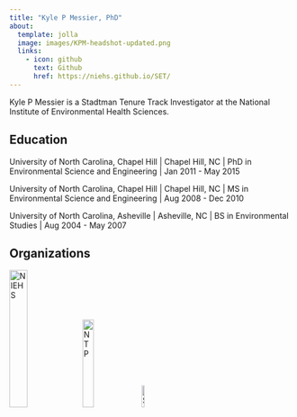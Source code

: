 ```yaml
---
title: "Kyle P Messier, PhD"
about:
  template: jolla
  image: images/KPM-headshot-updated.png
  links:
    - icon: github
      text: Github
      href: https://niehs.github.io/SET/
---
```


Kyle P Messier is a Stadtman Tenure Track Investigator at the National Institute of Environmental Health Sciences.

## Education

University of North Carolina, Chapel Hill \| Chapel Hill, NC \| PhD in Environmental Science and Engineering \| Jan 2011 - May 2015

University of North Carolina, Chapel Hill \| Chapel Hill, NC \| MS in Environmental Science and Engineering \| Aug 2008 - Dec 2010

University of North Carolina, Asheville \| Asheville, NC \| BS in Environmental Studies \| Aug 2004 - May 2007

## Organizations

[![NIEHS](images/NIEHS-stacked-logo.png){width="25%"}](https://www.niehs.nih.gov/) [![NTP](images/NTP-logo.png){width="20%"}](https://ntp.niehs.nih.gov/) [![SET](images/setlogo.jpg){width="10%"}](https://www.niehs.nih.gov/research/atniehs/labs/ptb/spatiotemporal)
